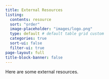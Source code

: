 ```yaml
---
title: External Resources
listing:
  contents: resource
  sort: "order"
  image-placeholder: "images/logo.png"
  type: default # default table grid custom
  categories: true
  sort-ui: false
  filter-ui: true
page-layout: full
title-block-banner: false
---
```


Here are some external resources.